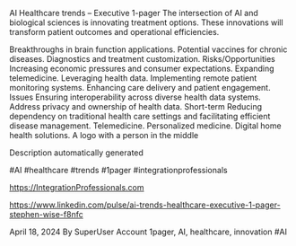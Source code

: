 AI Healthcare trends – Executive 1-pager
The intersection of AI and biological sciences is innovating treatment options. These innovations will transform patient outcomes and operational efficiencies.

Breakthroughs in brain function applications.
Potential vaccines for chronic diseases.
Diagnostics and treatment customization.
Risks/Opportunities
Increasing economic pressures and consumer expectations.
Expanding telemedicine.
Leveraging health data.
Implementing remote patient monitoring systems.
Enhancing care delivery and patient engagement.
Issues
Ensuring interoperability across diverse health data systems.
Address privacy and ownership of health data.
Short-term
Reducing dependency on traditional health care settings and facilitating efficient disease management.
Telemedicine.
Personalized medicine.
Digital home health solutions.
A logo with a person in the middle

Description automatically generated

#AI #healthcare #trends #1pager #integrationprofessionals

https://IntegrationProfessionals.com

https://www.linkedin.com/pulse/ai-trends-healthcare-executive-1-pager-stephen-wise-f8nfc

April 18, 2024 By SuperUser Account 1pager, AI, healthcare, innovation #AI
